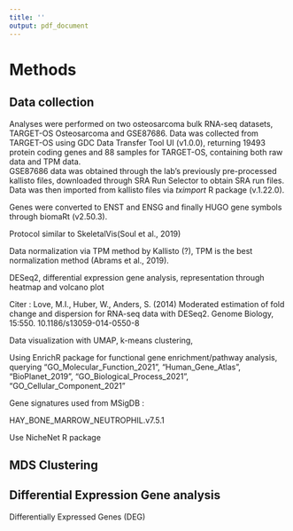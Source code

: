 ```yaml
---
title: ''
output: pdf_document
---
```


# Methods 

\vspace{0.5cm}

## Data collection

Analyses were performed on two osteosarcoma bulk RNA-seq datasets, TARGET-OS Osteosarcoma and GSE87686. Data was collected from
TARGET-OS using GDC Data Transfer Tool UI (v1.0.0), returning 19493 protein coding genes and 88 samples for TARGET-OS,
containing both raw data and TPM data.\
GSE87686 data was obtained through the lab's previously pre-processed kallisto files, downloaded through SRA Run Selector to obtain SRA run files. Data was then imported from kallisto files via _tximport_ R package (v.1.22.0).

Genes were converted to ENST and ENSG and finally HUGO gene symbols through biomaRt (v2.50.3).

Protocol similar to SkeletalVis(Soul et al., 2019) 

Data normalization via TPM method by Kallisto (?), TPM is the best normalization method (Abrams et al., 2019). 

DESeq2, differential expression gene analysis, representation through heatmap and volcano plot 

Citer : Love, M.I., Huber, W., Anders, S. (2014) Moderated estimation of fold change and dispersion for RNA-seq data with DESeq2. Genome Biology, 15:550. 10.1186/s13059-014-0550-8 

Data visualization with UMAP, k-means clustering, 

Using EnrichR package for functional gene enrichment/pathway analysis, querying "GO_Molecular_Function_2021", "Human_Gene_Atlas", "BioPlanet_2019", "GO_Biological_Process_2021", "GO_Cellular_Component_2021" 

Gene signatures used from MSigDB :  

HAY_BONE_MARROW_NEUTROPHIL.v7.5.1 

Use NicheNet R package

## MDS Clustering

## Differential Expression Gene analysis

Differentially Expressed Genes (DEG)
